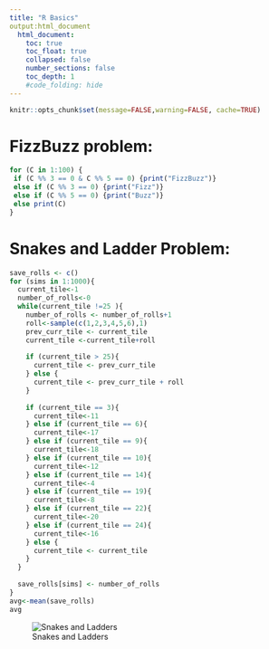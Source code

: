 ```yaml
---
title: "R Basics"
output:html_document
  html_document:
    toc: true
    toc_float: true
    collapsed: false
    number_sections: false
    toc_depth: 1
    #code_folding: hide
---
```


```r
knitr::opts_chunk$set(message=FALSE,warning=FALSE, cache=TRUE)
```



# **FizzBuzz problem:**

```r
for (C in 1:100) {
 if (C %% 3 == 0 & C %% 5 == 0) {print("FizzBuzz")}
 else if (C %% 3 == 0) {print("Fizz")}
 else if (C %% 5 == 0) {print("Buzz")}
 else print(C)
}
```

# **Snakes and Ladder Problem:**

```r
save_rolls <- c()
for (sims in 1:1000){
  current_tile<-1
  number_of_rolls<-0
  while(current_tile !=25 ){
    number_of_rolls <- number_of_rolls+1
    roll<-sample(c(1,2,3,4,5,6),1)
    prev_curr_tile <- current_tile
    current_tile <-current_tile+roll
    
    if (current_tile > 25){
      current_tile <- prev_curr_tile
    } else {
      current_tile <- prev_curr_tile + roll
    }
    
    if (current_tile == 3){
      current_tile<-11
    } else if (current_tile == 6){
      current_tile<-17
    } else if (current_tile == 9){
      current_tile<-18
    } else if (current_tile == 10){
      current_tile<-12
    } else if (current_tile == 14){
      current_tile<-4
    } else if (current_tile == 19){
      current_tile<-8
    } else if (current_tile == 22){
      current_tile<-20
    } else if (current_tile == 24){
      current_tile<-16
    } else {
      current_tile <- current_tile
    }
  }
  
  save_rolls[sims] <- number_of_rolls
}
avg<-mean(save_rolls)
avg
```




![Snakes and Ladders](images/SnakesLadders.png)







